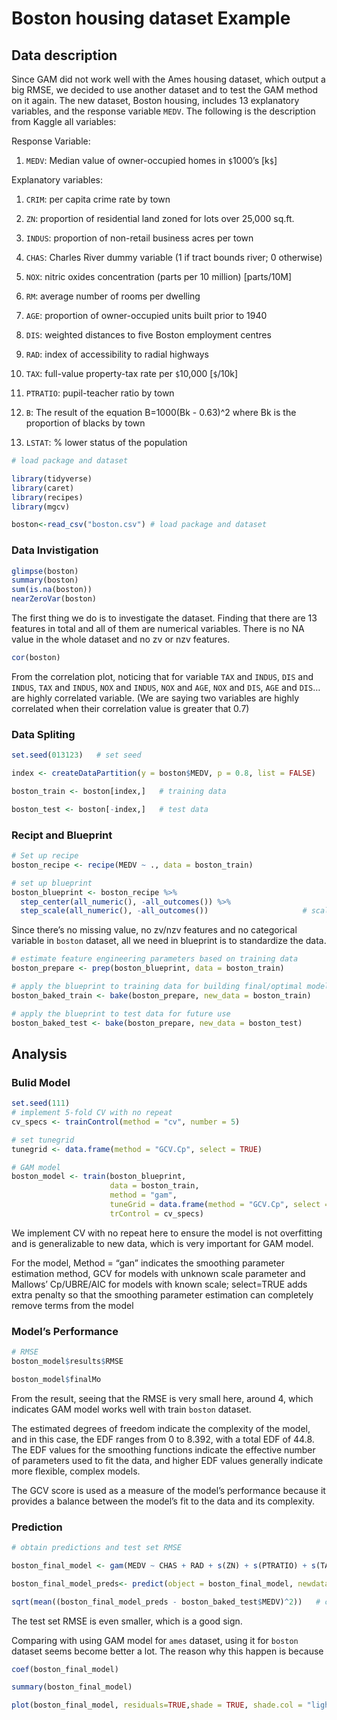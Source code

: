 
# Boston housing dataset Example

## Data description

Since GAM did not work well with the Ames housing dataset, which output a big RMSE, we decided to use another dataset and to test the GAM method on it again. The new dataset, Boston housing, includes 13 explanatory variables, and the response variable `MEDV`. The following is the description from Kaggle all variables:

Response Variable: 

1) `MEDV`: Median value of owner-occupied homes in `$`1000's [k`$`]


Explanatory variables:

1) `CRIM`: per capita crime rate by town

2) `ZN`: proportion of residential land zoned for lots over 25,000 sq.ft.

3) `INDUS`: proportion of non-retail business acres per town

4) `CHAS`: Charles River dummy variable (1 if tract bounds river; 0 otherwise)

5) `NOX`: nitric oxides concentration (parts per 10 million) [parts/10M]

6) `RM`: average number of rooms per dwelling

7) `AGE`: proportion of owner-occupied units built prior to 1940

8) `DIS`: weighted distances to five Boston employment centres

9) `RAD`: index of accessibility to radial highways

10) `TAX`: full-value property-tax rate per `$`10,000 [`$`/10k]

11) `PTRATIO`: pupil-teacher ratio by town

12) `B`: The result of the equation B=1000(Bk - 0.63)^2 where Bk is the proportion of blacks by town

13) `LSTAT`: % lower status of the population



```r
# load package and dataset

library(tidyverse)
library(caret)
library(recipes)
library(mgcv)

boston<-read_csv("boston.csv") # load package and dataset
```


### Data Invistigation

```r
glimpse(boston)  
summary(boston) 
sum(is.na(boston)) 
nearZeroVar(boston) 
```

The first thing we do is to investigate the dataset. Finding that there are 13 features in total and all of them are numerical variables. There is no NA value in the whole dataset and no zv or nzv features.

```r
cor(boston)
```

From the correlation plot, noticing that for variable `TAX` and `INDUS`, `DIS` and `INDUS`, `TAX` and `INDUS`, `NOX` and `INDUS`, `NOX` and `AGE`, `NOX` and `DIS`, `AGE` and `DIS`... are highly correlated variable. (We are saying two variables are highly correlated when their correlation value is greater that 0.7)


### Data Spliting 

```r
set.seed(013123)   # set seed

index <- createDataPartition(y = boston$MEDV, p = 0.8, list = FALSE)   # consider 80-20 split

boston_train <- boston[index,]   # training data

boston_test <- boston[-index,]   # test data
```

### Recipt and Blueprint

```r
# Set up recipe 
boston_recipe <- recipe(MEDV ~ ., data = boston_train)

# set up blueprint
boston_blueprint <- boston_recipe %>%    
  step_center(all_numeric(), -all_outcomes()) %>%                      # center (subtract mean) all numeric predictors (consider all the numeric predictors except the response)
  step_scale(all_numeric(), -all_outcomes())                     # scale (divide by standard deviation) all numeric predictors                     
```

Since there's no missing value, no zv/nzv features and no categorical variable in `boston` dataset, all we need in blueprint is to standardize the data. 

```r
# estimate feature engineering parameters based on training data
boston_prepare <- prep(boston_blueprint, data = boston_train)   

# apply the blueprint to training data for building final/optimal model
boston_baked_train <- bake(boston_prepare, new_data = boston_train)   

# apply the blueprint to test data for future use
boston_baked_test <- bake(boston_prepare, new_data = boston_test)    
```

## Analysis

### Bulid Model

```r
set.seed(111)
# implement 5-fold CV with no repeat
cv_specs <- trainControl(method = "cv", number = 5)

# set tunegrid
tunegrid <- data.frame(method = "GCV.Cp", select = TRUE)

# GAM model
boston_model <- train(boston_blueprint,
                      data = boston_train,
                      method = "gam",
                      tuneGrid = data.frame(method = "GCV.Cp", select = TRUE),
                      trControl = cv_specs)
```

We implement CV with no repeat here to ensure the model is not overfitting and is generalizable to new data, which is very important for GAM model.

For the model, Method = "gan" indicates the smoothing parameter estimation method, GCV for models with unknown scale parameter and Mallows' Cp/UBRE/AIC for models with known scale; select=TRUE adds extra penalty so that the smoothing parameter estimation can completely remove terms from the model

### Model's Performance

```r
# RMSE
boston_model$results$RMSE

boston_model$finalMo
```

From the result, seeing that the RMSE is very small here, around 4, which indicates GAM model works well with train `boston` dataset. 

The estimated degrees of freedom indicate the complexity of the model, and in this case, the EDF ranges from 0 to 8.392, with a total EDF of 44.8. The EDF values for the smoothing functions indicate the effective number of parameters used to fit the data, and higher EDF values generally indicate more flexible, complex models.

The GCV score is used as a measure of the model's performance because it provides a balance between the model's fit to the data and its complexity. 

### Prediction

```r
# obtain predictions and test set RMSE

boston_final_model <- gam(MEDV ~ CHAS + RAD + s(ZN) + s(PTRATIO) + s(TAX) + s(INDUS) + s(NOX) + s(B) + s(AGE) + s(DIS) + s(RM) + s(LSTAT) + s(CRIM), data = boston_baked_train) 

boston_final_model_preds<- predict(object = boston_final_model, newdata = boston_baked_test, type = "response")    # obtain predictions

sqrt(mean((boston_final_model_preds - boston_baked_test$MEDV)^2))   # calculate test set RMSE
```

The test set RMSE is even smaller, which is a good sign. 

Comparing with using GAM model for `ames` dataset, using it for `boston` dataset seems become better a lot. The reason why this happen is because 

```r
coef(boston_final_model)
```


```r
summary(boston_final_model)
```

```r
plot(boston_final_model, residuals=TRUE,shade = TRUE, shade.col = "lightblue")
```

